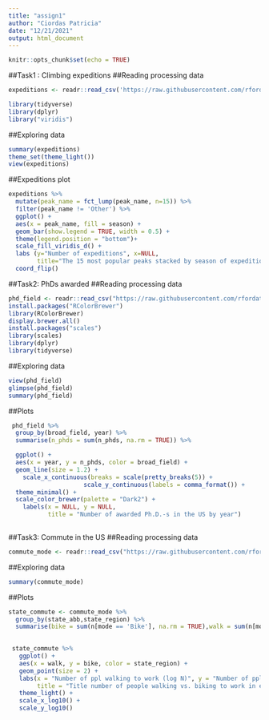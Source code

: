 ---
title: "assign1"
author: "Ciordas Patricia"
date: "12/21/2021"
output: html_document
---

```{r setup, include=FALSE}
knitr::opts_chunk$set(echo = TRUE)
```


##Task1 : Climbing expeditions
##Reading processing data
```{r}
expeditions <- readr::read_csv('https://raw.githubusercontent.com/rfordatascience/tidytuesday/master/data/2020/2020-09-22/expeditions.csv')

library(tidyverse)
library(dplyr)
library("viridis")
```

##Exploring data
```{r}
summary(expeditions)
theme_set(theme_light())
view(expeditions)
```

##Expeditions plot
```{r}
expeditions %>%
  mutate(peak_name = fct_lump(peak_name, n=15)) %>%
  filter(peak_name != 'Other') %>%
  ggplot() +
  aes(x = peak_name, fill = season) +
  geom_bar(show.legend = TRUE, width = 0.5) +
  theme(legend.position = "bottom")+
  scale_fill_viridis_d() +
  labs (y="Number of expeditions", x=NULL, 
        title="The 15 most popular peaks stacked by season of expedition") +
  coord_flip()
```

##Task2: PhDs awarded
##Reading processing data
```{r}
phd_field <- readr::read_csv("https://raw.githubusercontent.com/rfordatascience/tidytuesday/master/data/2019/2019-02-19/phd_by_field.csv")
install.packages("RColorBrewer")
library(RColorBrewer)
display.brewer.all()
install.packages("scales")
library(scales)
library(dplyr)
library(tidyverse)
```

##Exploring data
```{r}
view(phd_field)
glimpse(phd_field)
summary(phd_field)


```

##Plots
```{r}
 phd_field %>%
  group_by(broad_field, year) %>%
  summarise(n_phds = sum(n_phds, na.rm = TRUE)) %>%

  ggplot() +
  aes(x = year, y = n_phds, color = broad_field) + 
  geom_line(size = 1.2) +
    scale_x_continuous(breaks = scale(pretty_breaks(5)) +
                     scale_y_continuous(labels = comma_format()) +
  theme_minimal() +
  scale_color_brewer(palette = "Dark2") +
    labels(x = NULL, y = NULL, 
           title = "Number of awarded Ph.D.-s in the US by year")
  

```

##Task3: Commute in the US
##Reading processing data
```{r}
commute_mode <- readr::read_csv("https://raw.githubusercontent.com/rfordatascience/tidytuesday/master/data/2019/2019-11-05/commute.csv")


```
##Exploring data
```{r}
summary(commute_mode)

```

##Plots
```{r}

state_commute <- commute_mode %>% 
  group_by(state_abb,state_region) %>% 
  summarise(bike = sum(n[mode == 'Bike'], na.rm = TRUE),walk = sum(n[mode == 'Walk'], na.rm = TRUE))

  
 state_commute %>%
   ggplot() +
   aes(x = walk, y = bike, color = state_region) +
   geom_point(size = 2) + 
   labs(x = "Number of ppl walking to work (log N)", y = "Number of ppl biking to work (log N)",
        title = "Title number of people walking vs. biking to work in each USA state", color = "State         region") +
   theme_light() +
   scale_x_log10() + 
   scale_y_log10()
   
   
  
```
